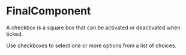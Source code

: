 

<Meta component={FinalComponent} title="Lessons/09 - State Reducer Pattern 🚧/Final" />

# FinalComponent

A checkbox is a square box that can be activated or deactivated when ticked. 

Use checkboxes to select one or more options from a list of choices.

